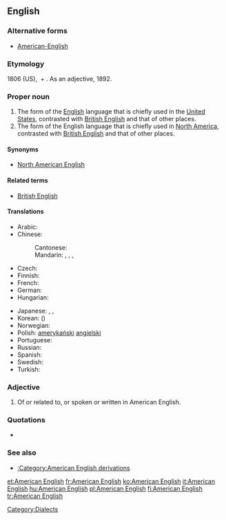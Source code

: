 ==English==
{{wikipedia}}

===Alternative forms===
* [[American-English]] {{qualifier|esp. adjective}}

===Etymology===
1806 (US), {{term|American}} + {{term|English}}.  As an adjective, 1892.

===Proper noun===
{{en-proper noun|sg=[[American]] [[English]]}}

# The form of the [[English]] language that is chiefly used in the [[United States]], contrasted with [[British English]] and that of other places.
# The form of the English language that is chiefly used in [[North America]], contrasted with [[British English]] and that of other places.

====Synonyms====
* {{sense|English of North America}} [[North American English]]

====Related terms====
* [[British English]]

====Translations====
{{trans-top|English of the United States}}
* Arabic: {{t|ar|الإنجليزية الأمريكية|f|tr=al-'ingilizíyya al-'amrikíyya}}
* Chinese:
*: Cantonese: {{tø|yue|美國英語|tr=mei gwok jīng jyu|sc=Hani|xs=Cantonese}}
*: Mandarin: {{t-|cmn|美國英語|sc=Hani}}, {{t-|cmn|美国英语|tr=Měiguó Yīngyǔ|sc=Hani}}, {{t|cmn|美式英語|sc=Hani}}, {{t|cmn|美式英语|tr=Měishì Yīngyǔ|sc=Hani}}
* Czech: {{t-|cs|americká angličtina|f}}
* Finnish: {{t+|fi|amerikanenglanti}}
* French: {{t+|fr|anglais américain|m}}
* German: {{t|de|Amerikanisches Englisch}}
* Hungarian: {{t+|hu|amerikai angol}}
{{trans-mid}}
* Japanese: {{t-|ja|アメリカ英語|tr=Amerika Eigo}}, {{t|ja|米英語|tr=Bei-Eigo}}, {{t-|ja|米語|tr=Beigo}}
* Korean: {{t|ko|미국 영어|tr=Miguk Yeong-eo|sc=Hang}} ({{t+|ko|美國英語|sc=Hani}})
* Norwegian: {{t-|no|amerikansk-engelsk}}
* Polish: [[amerykański]] [[angielski]]
* Portuguese: {{t+|pt|inglês americano|m}}
* Russian: {{t|ru|американский английский|m|tr=amerikánskij anglíjskij}}
* Spanish: {{t|es|ingles americano|m}}
* Swedish: {{t+|sv|amerikansk engelska}}
* Turkish: {{t|tr|Amerikan İngilizcesi}}
{{trans-bottom}}

===Adjective===
{{en-adj}}

# Of or related to, or spoken or written in American English.

===Quotations===
* {{seeCites}}

===See also===
* [[:Category:American English derivations]]

[[Category:Dialects]]

[[et:American English]]
[[fr:American English]]
[[ko:American English]]
[[it:American English]]
[[hu:American English]]
[[pl:American English]]
[[fi:American English]]
[[tr:American English]]